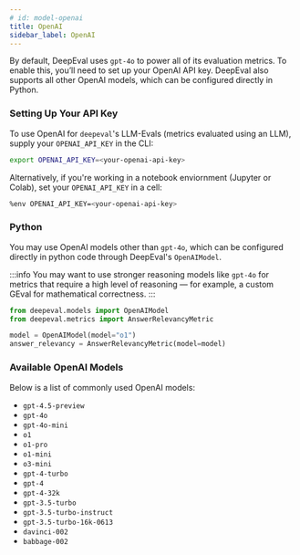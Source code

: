 ```yaml
---
# id: model-openai
title: OpenAI
sidebar_label: OpenAI
---
```


By default, DeepEval uses `gpt-4o` to power all of its evaluation metrics. To enable this, you’ll need to set up your OpenAI API key. DeepEval also supports all other OpenAI models, which can be configured directly in Python.

### Setting Up Your API Key

To use OpenAI for `deepeval`'s LLM-Evals (metrics evaluated using an LLM), supply your `OPENAI_API_KEY` in the CLI:


```bash
export OPENAI_API_KEY=<your-openai-api-key>
```

Alternatively, if you're working in a notebook enviornment (Jupyter or Colab), set your `OPENAI_API_KEY` in a cell:

```bash
%env OPENAI_API_KEY=<your-openai-api-key>
```

### Python

You may use OpenAI models other than `gpt-4o`, which can be configured directly in python code through DeepEval's `OpenAIModel`.

:::info
You may want to use stronger reasoning models like `gpt-4o` for metrics that require a high level of reasoning — for example, a custom GEval for mathematical correctness. 
:::


```python
from deepeval.models import OpenAIModel
from deepeval.metrics import AnswerRelevancyMetric

model = OpenAIModel(model="o1")
answer_relevancy = AnswerRelevancyMetric(model=model)
```

### Available OpenAI Models

Below is a list of commonly used OpenAI models:

- `gpt-4.5-preview`
- `gpt-4o`
- `gpt-4o-mini`
- `o1`
- `o1-pro`
- `o1-mini`
- `o3-mini`
- `gpt-4-turbo`
- `gpt-4`
- `gpt-4-32k`
- `gpt-3.5-turbo`
- `gpt-3.5-turbo-instruct`
- `gpt-3.5-turbo-16k-0613`
- `davinci-002`
- `babbage-002`